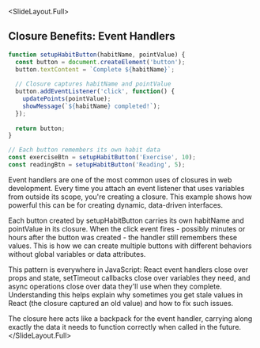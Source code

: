 
<SlideLayout.Full>
## Closure Benefits: Event Handlers

```javascript
function setupHabitButton(habitName, pointValue) {
  const button = document.createElement('button');
  button.textContent = `Complete ${habitName}`;
  
  // Closure captures habitName and pointValue
  button.addEventListener('click', function() {
    updatePoints(pointValue);
    showMessage(`${habitName} completed!`);
  });
  
  return button;
}

// Each button remembers its own habit data
const exerciseBtn = setupHabitButton('Exercise', 10);
const readingBtn = setupHabitButton('Reading', 5);
```

<Notes>
Event handlers are one of the most common uses of closures in web development. Every time you attach an event listener that uses variables from outside its scope, you're creating a closure. This example shows how powerful this can be for creating dynamic, data-driven interfaces.

Each button created by setupHabitButton carries its own habitName and pointValue in its closure. When the click event fires - possibly minutes or hours after the button was created - the handler still remembers these values. This is how we can create multiple buttons with different behaviors without global variables or data attributes.

This pattern is everywhere in JavaScript: React event handlers close over props and state, setTimeout callbacks close over variables they need, and async operations close over data they'll use when they complete. Understanding this helps explain why sometimes you get stale values in React (the closure captured an old value) and how to fix such issues.

The closure here acts like a backpack for the event handler, carrying along exactly the data it needs to function correctly when called in the future.
</Notes>
</SlideLayout.Full>
